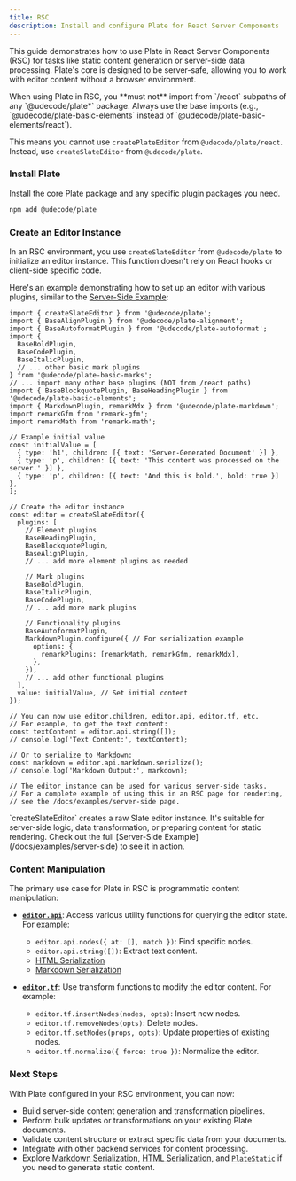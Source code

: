 ```yaml
---
title: RSC
description: Install and configure Plate for React Server Components
---
```


This guide demonstrates how to use Plate in React Server Components (RSC) for tasks like static content generation or server-side data processing. Plate's core is designed to be server-safe, allowing you to work with editor content without a browser environment.

<Callout type="warning" title="Key RSC Constraint">
  When using Plate in RSC, you **must not** import from `/react` subpaths of any `@udecode/plate*` package. Always use the base imports (e.g., `@udecode/plate-basic-elements` instead of `@udecode/plate-basic-elements/react`).

  This means you cannot use `createPlateEditor` from `@udecode/plate/react`. Instead, use `createSlateEditor` from `@udecode/plate`.
</Callout>

<Steps>

### Install Plate

Install the core Plate package and any specific plugin packages you need.

```bash
npm add @udecode/plate
```

### Create an Editor Instance

In an RSC environment, you use `createSlateEditor` from `@udecode/plate` to initialize an editor instance. This function doesn't rely on React hooks or client-side specific code.

Here's an example demonstrating how to set up an editor with various plugins, similar to the [Server-Side Example](/docs/examples/server-side):

```tsx title="app/api/generate-doc/route.ts"
import { createSlateEditor } from '@udecode/plate';
import { BaseAlignPlugin } from '@udecode/plate-alignment';
import { BaseAutoformatPlugin } from '@udecode/plate-autoformat';
import {
  BaseBoldPlugin,
  BaseCodePlugin,
  BaseItalicPlugin,
  // ... other basic mark plugins
} from '@udecode/plate-basic-marks';
// ... import many other base plugins (NOT from /react paths)
import { BaseBlockquotePlugin, BaseHeadingPlugin } from '@udecode/plate-basic-elements';
import { MarkdownPlugin, remarkMdx } from '@udecode/plate-markdown';
import remarkGfm from 'remark-gfm';
import remarkMath from 'remark-math';

// Example initial value
const initialValue = [
  { type: 'h1', children: [{ text: 'Server-Generated Document' }] },
  { type: 'p', children: [{ text: 'This content was processed on the server.' }] },
  { type: 'p', children: [{ text: 'And this is bold.', bold: true }] },
];

// Create the editor instance
const editor = createSlateEditor({
  plugins: [
    // Element plugins
    BaseHeadingPlugin,
    BaseBlockquotePlugin,
    BaseAlignPlugin,
    // ... add more element plugins as needed

    // Mark plugins
    BaseBoldPlugin,
    BaseItalicPlugin,
    BaseCodePlugin,
    // ... add more mark plugins

    // Functionality plugins
    BaseAutoformatPlugin,
    MarkdownPlugin.configure({ // For serialization example
      options: {
        remarkPlugins: [remarkMath, remarkGfm, remarkMdx],
      },
    }),
    // ... add other functional plugins
  ],
  value: initialValue, // Set initial content
});

// You can now use editor.children, editor.api, editor.tf, etc.
// For example, to get the text content:
const textContent = editor.api.string([]);
// console.log('Text Content:', textContent);

// Or to serialize to Markdown:
const markdown = editor.api.markdown.serialize();
// console.log('Markdown Output:', markdown);

// The editor instance can be used for various server-side tasks.
// For a complete example of using this in an RSC page for rendering,
// see the /docs/examples/server-side page.
```

<Callout type="info">
  `createSlateEditor` creates a raw Slate editor instance. It's suitable for server-side logic, data transformation, or preparing content for static rendering. Check out the full [Server-Side Example](/docs/examples/server-side) to see it in action.
</Callout>

### Content Manipulation

The primary use case for Plate in RSC is programmatic content manipulation:

-   **[`editor.api`](/docs/api/slate/editor-api)**: Access various utility functions for querying the editor state. For example:
    -   `editor.api.nodes({ at: [], match })`: Find specific nodes.
    -   `editor.api.string([])`: Extract text content.
    -   [HTML Serialization](/docs/html)
    -   [Markdown Serialization](/docs/markdown)

-   **[`editor.tf`](/docs/api/slate/editor-transforms)**: Use transform functions to modify the editor content. For example:
    -   `editor.tf.insertNodes(nodes, opts)`: Insert new nodes.
    -   `editor.tf.removeNodes(opts)`: Delete nodes.
    -   `editor.tf.setNodes(props, opts)`: Update properties of existing nodes.
    -   `editor.tf.normalize({ force: true })`: Normalize the editor.

</Steps>

### Next Steps

With Plate configured in your RSC environment, you can now:

*   Build server-side content generation and transformation pipelines.
*   Perform bulk updates or transformations on your existing Plate documents.
*   Validate content structure or extract specific data from your documents.
*   Integrate with other backend services for content processing.
*   Explore [Markdown Serialization](/docs/markdown), [HTML Serialization](/docs/html), and [`PlateStatic`](/docs/plate-static) if you need to generate static content.